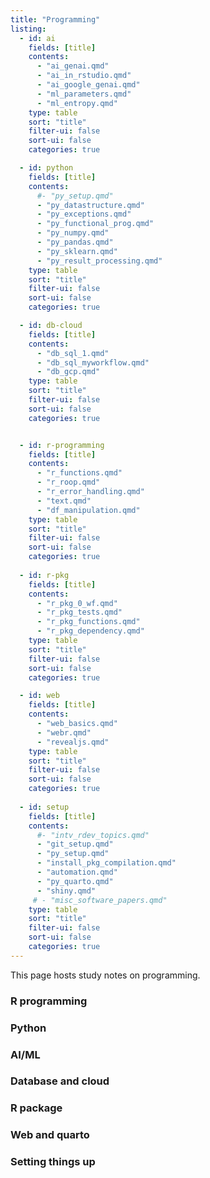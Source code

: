 ```yaml
---
title: "Programming"
listing:
  - id: ai
    fields: [title]
    contents: 
      - "ai_genai.qmd"
      - "ai_in_rstudio.qmd"
      - "ai_google_genai.qmd"
      - "ml_parameters.qmd"
      - "ml_entropy.qmd"
    type: table
    sort: "title"
    filter-ui: false
    sort-ui: false
    categories: true

  - id: python
    fields: [title]
    contents: 
      #- "py_setup.qmd"
      - "py_datastructure.qmd"
      - "py_exceptions.qmd"
      - "py_functional_prog.qmd"
      - "py_numpy.qmd"
      - "py_pandas.qmd"
      - "py_sklearn.qmd"
      - "py_result_processing.qmd"
    type: table
    sort: "title"
    filter-ui: false
    sort-ui: false
    categories: true

  - id: db-cloud
    fields: [title]
    contents: 
      - "db_sql_1.qmd"
      - "db_sql_myworkflow.qmd"
      - "db_gcp.qmd"
    type: table
    sort: "title"
    filter-ui: false
    sort-ui: false
    categories: true


  - id: r-programming
    fields: [title]
    contents: 
      - "r_functions.qmd"
      - "r_roop.qmd"
      - "r_error_handling.qmd"
      - "text.qmd"
      - "df_manipulation.qmd"
    type: table
    sort: "title"
    filter-ui: false
    sort-ui: false
    categories: true
    
  - id: r-pkg
    fields: [title]
    contents: 
      - "r_pkg_0_wf.qmd"
      - "r_pkg_tests.qmd"
      - "r_pkg_functions.qmd"
      - "r_pkg_dependency.qmd"
    type: table
    sort: "title"
    filter-ui: false
    sort-ui: false
    categories: true

  - id: web
    fields: [title]
    contents: 
      - "web_basics.qmd"
      - "webr.qmd"
      - "revealjs.qmd"
    type: table
    sort: "title"
    filter-ui: false
    sort-ui: false
    categories: true
    
  - id: setup
    fields: [title]
    contents: 
      #- "intv_rdev_topics.qmd"
      - "git_setup.qmd"
      - "py_setup.qmd"
      - "install_pkg_compilation.qmd"
      - "automation.qmd"
      - "py_quarto.qmd"
      - "shiny.qmd"
     # - "misc_software_papers.qmd"
    type: table
    sort: "title"
    filter-ui: false
    sort-ui: false
    categories: true
---
```


This page hosts study notes on programming.

### R programming

::: {#r-programming}
:::

### Python

::: {#python}
:::

### AI/ML

::: {#ai}
:::


### Database and cloud

::: {#db-cloud}
:::


### R package

::: {#r-pkg}
:::

### Web and quarto

::: {#web}
:::



### Setting things up

::: {#setup}
:::





